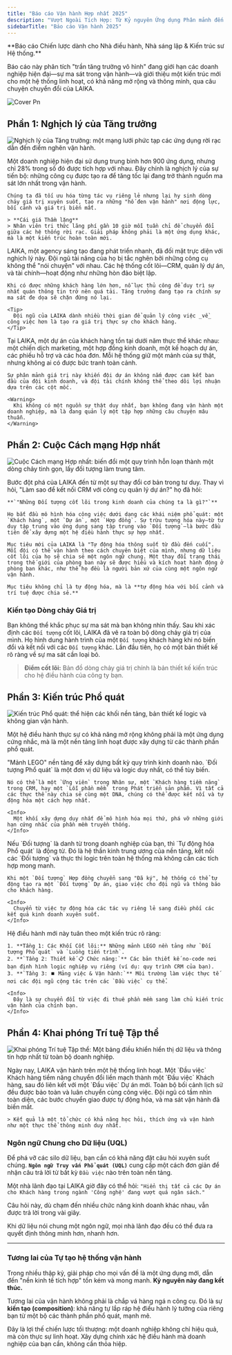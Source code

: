 ```yaml
---
title: "Báo cáo Vận hành Hợp nhất 2025"
description: "Vượt Ngoài Tích Hợp: Từ Kỷ nguyên Ứng dụng Phân mảnh đến tự xây Hệ thống vận hành hợp nhất của riêng doanh nghiệp. Báo cáo chiến lược dành cho các nhà điều hành, sáng lập và kiến trúc sư hệ thống."
sidebarTitle: "Báo cáo Vận hành 2025"
---
```


<Info>
  **Báo cáo Chiến lược dành cho Nhà điều hành, Nhà sáng lập & Kiến trúc sư Hệ thống.**

  <br />

  Báo cáo này phân tích "trần tăng trưởng vô hình" đang giới hạn các doanh nghiệp hiện đại—sự ma sát trong vận hành—và giới thiệu một kiến trúc mới cho một hệ thống linh hoạt, có khả năng mở rộng và thông minh, qua câu chuyện chuyển đổi của LAIKA.
</Info>

![Cover Pn](/images/Cover.png)

## Phần 1: Nghịch lý của Tăng trưởng

![Nghịch lý của Tăng trưởng: một mạng lưới phức tạp các ứng dụng rời rạc dẫn đến điểm nghẽn vận hành.](/images/thescalingparadox.png)

<AccordionGroup>
  <Accordion title="Trần Tăng trưởng Vô hình từ Ứng dụng" icon="grid-2-plus">
    Một doanh nghiệp hiện đại sử dụng trung bình hơn 900 ứng dụng, nhưng chỉ 28% trong số đó được tích hợp với nhau. Đây chính là nghịch lý của sự tiến bộ: những công cụ được tạo ra để tăng tốc lại đang trở thành nguồn ma sát lớn nhất trong vận hành.

    Chúng ta đã tối ưu hóa từng tác vụ riêng lẻ nhưng lại hy sinh dòng chảy giá trị xuyên suốt, tạo ra những "hố đen vận hành" nơi động lực, bối cảnh và giá trị biến mất.

    > **Cái giá Thầm lặng**
    > Nhân viên tri thức lãng phí gần 10 giờ mỗi tuần chỉ để chuyển đổi giữa các hệ thống rời rạc. Giải pháp không phải là một ứng dụng khác, mà là một kiến trúc hoàn toàn mới.
  </Accordion>
  <Accordion title="Case Study: Điểm Bùng phát của LAIKA" icon="building">
    LAIKA, một agency sáng tạo đang phát triển nhanh, đã đối mặt trực diện với nghịch lý này. Đội ngũ tài năng của họ bị tắc nghẽn bởi những công cụ không thể "nói chuyện" với nhau. Các hệ thống cốt lõi—CRM, quản lý dự án, và tài chính—hoạt động như những hòn đảo biệt lập.

    Khi có được những khách hàng lớn hơn, nỗ lực thủ công để duy trì sự nhất quán thông tin trở nên quá tải. Tăng trưởng đang tạo ra chính sự ma sát đe dọa sẽ chặn đứng nó lại.

    <Tip>
      Đội ngũ của LAIKA dành nhiều thời gian để quản lý công việc _về_ công việc hơn là tạo ra giá trị thực sự cho khách hàng.
    </Tip>
  </Accordion>
  <Accordion title="Triệu chứng: Một Khách hàng, Năm 'Sự thật' Mâu thuẫn" icon="diagram-project">
    Tại LAIKA, một dự án của khách hàng tồn tại dưới năm thực thể khác nhau: một chiến dịch marketing, một hợp đồng kinh doanh, một kế hoạch dự án, các phiếu hỗ trợ và các hóa đơn. Mỗi hệ thống giữ một mảnh của sự thật, nhưng không ai có được bức tranh toàn cảnh.

    Sự phân mảnh giá trị này khiến đội dự án không nắm được cam kết ban đầu của đội kinh doanh, và đội tài chính không thể theo dõi lợi nhuận dựa trên các cột mốc.

    <Warning>
      Khi không có một nguồn sự thật duy nhất, bạn không đang vận hành một doanh nghiệp, mà là đang quản lý một tập hợp những câu chuyện mâu thuẫn.
    </Warning>
  </Accordion>
</AccordionGroup>

## Phần 2: Cuộc Cách mạng Hợp nhất

![Cuộc Cách mạng Hợp nhất: biến đổi một quy trình hỗn loạn thành một dòng chảy tinh gọn, lấy đối tượng làm trung tâm.](/images/theunifiedrevolution.png)

<CardGroup cols={2}>
  <Card title="Thay đổi Tư duy: Từ nhiều Apps rời rạc đến `Đối tượng phổ quát`" icon="brain-circuit">
    Bước đột phá của LAIKA đến từ một sự thay đổi cơ bản trong tư duy. Thay vì hỏi, "Làm sao để kết nối CRM với công cụ quản lý dự án?" họ đã hỏi:

    **`"Những Đối tượng cốt lõi trong kinh doanh của chúng ta là gì?"`**

    Họ bắt đầu mô hình hóa công việc dưới dạng các khái niệm phổ quát: một `Khách hàng`, một `Dự án`, một `Hợp đồng`. Sự trừu tượng hóa này—từ tư duy tập trung vào ứng dụng sang tập trung vào `Đối tượng`—là bước đầu tiên để xây dựng một hệ điều hành thực sự hợp nhất.
  </Card>
  <Card title="Mục tiêu Mới: 'Đồng bào' tự động hóa" icon="wand-magic-sparkles">
    

    Mục tiêu mới của LAIKA là "Tự động hóa thông suốt từ đầu đến cuối". Mỗi đội có thể vận hành theo cách chuyên biệt của mình, nhưng dữ liệu cốt lõi của họ sẽ chia sẻ một ngôn ngữ chung. Một thay đổi trạng thái trong thế giới của phòng ban này sẽ được hiểu và kích hoạt hành động ở phòng ban khác, như thể họ đều là người bản xứ của cùng một ngôn ngữ vận hành.

    Mục tiêu không chỉ là tự động hóa, mà là **tự động hóa với bối cảnh và trí tuệ được chia sẻ.**
  </Card>
</CardGroup>

### Kiến tạo Dòng chảy Giá trị

Bạn không thể khắc phục sự ma sát mà bạn không nhìn thấy. Sau khi xác định các `Đối tượng` cốt lõi, LAIKA đã vẽ ra toàn bộ dòng chảy giá trị của mình. Họ hình dung hành trình của một `Đối tượng` khách hàng khi nó biến đổi và kết nối với các `Đối tượng` khác. Lần đầu tiên, họ có một bản thiết kế rõ ràng về sự ma sát cần loại bỏ.

> **Điểm cốt lõi:** Bản đồ dòng chảy giá trị chính là bản thiết kế kiến trúc cho hệ điều hành của công ty bạn.

## Phần 3: Kiến trúc Phổ quát

![Kiến trúc Phổ quát: thể hiện các khối nền tảng, bản thiết kế logic và không gian vận hành.](/images/Theuniversalarchitecture.png)

Một hệ điều hành thực sự có khả năng mở rộng không phải là một ứng dụng cứng nhắc, mà là một nền tảng linh hoạt được xây dựng từ các thành phần phổ quát.

<Tabs>
  <Tab title="Nguyên tắc 1: Đối tượng Phổ quát">
    "Mảnh LEGO" nền tảng để xây dựng bất kỳ quy trình kinh doanh nào. `Đối tượng Phổ quát` là một đơn vị dữ liệu và logic duy nhất, có thể tùy biến.

    Nó có thể là một `Ứng viên` trong Nhân sự, một `Khách hàng tiềm năng` trong CRM, hay một `Lỗi phần mềm` trong Phát triển sản phẩm. Vì tất cả các thực thể này chia sẻ cùng một DNA, chúng có thể được kết nối và tự động hóa một cách hợp nhất.

    <Info>
      Một khối xây dựng duy nhất để mô hình hóa mọi thứ, phá vỡ những giới hạn cứng nhắc của phần mềm truyền thống.
    </Info>
  </Tab>
  <Tab title="Nguyên tắc 2: Tự động hóa Phổ quát">
    Nếu `Đối tượng` là danh từ trong doanh nghiệp của bạn, thì `Tự động hóa Phổ quát` là động từ. Đó là hệ thần kinh trung ương của nền tảng, kết nối các `Đối tượng` và thực thi logic trên toàn hệ thống mà không cần các tích hợp mong manh.

    Khi một `Đối tượng` Hợp đồng chuyển sang "Đã ký", hệ thống có thể tự động tạo ra một `Đối tượng` Dự án, giao việc cho đội ngũ và thông báo cho khách hàng.

    <Info>
      Chuyển từ việc tự động hóa các tác vụ riêng lẻ sang điều phối các kết quả kinh doanh xuyên suốt.
    </Info>
  </Tab>
  <Tab title="Kiến trúc Vận hành 3 Tầng">
    Hệ điều hành mới này tuân theo một kiến trúc rõ ràng:

    1. **Tầng 1: Các Khối Cốt lõi:** Những mảnh LEGO nền tảng như `Đối tượng Phổ quát` và `Luồng tiến trình`.
    2. **`Tầng 2: Thiết kế 📋 Chức năng:`** Các bản thiết kế no-code nơi bạn định hình logic nghiệp vụ riêng (ví dụ: quy trình CRM của bạn).
    3. **`Tầng 3: ⏹️ Mảng việc & Vận hành:`** Môi trường làm việc thực tế nơi các đội ngũ cộng tác trên các `Đầu việc` cụ thể.

    <Info>
      Đây là sự chuyển đổi từ việc đi thuê phần mềm sang làm chủ kiến trúc vận hành của chính bạn.
    </Info>
  </Tab>
</Tabs>

## Phần 4: Khai phóng Trí tuệ Tập thể

![Khai phóng Trí tuệ Tập thể: Một bảng điều khiển hiển thị dữ liệu và thông tin hợp nhất từ toàn bộ doanh nghiệp.](/images/collectiveintelligence.png)

<CardGroup cols={1}>
  <Card title="Thực tại Mới của LAIKA: Một Hệ thống Linh hoạt" icon="wind">
    Ngày nay, LAIKA vận hành trên một hệ thống linh hoạt. Một `Đầu việc` Khách hàng tiềm năng chuyển đổi liền mạch thành một `Đầu việc` Khách hàng, sau đó liên kết với một `Đầu việc` Dự án mới. Toàn bộ bối cảnh lịch sử đều được bảo toàn và luân chuyển cùng công việc. Đội ngũ có tầm nhìn toàn diện, các bước chuyển giao được tự động hóa, và ma sát vận hành đã biến mất.

    > Kết quả là một tổ chức có khả năng học hỏi, thích ứng và vận hành như một thực thể thông minh duy nhất.
  </Card>
</CardGroup>

### Ngôn ngữ Chung cho Dữ liệu (UQL)

Để phá vỡ các silo dữ liệu, bạn cần có khả năng đặt câu hỏi xuyên suốt chúng. **`Ngôn ngữ Truy vấn Phổ quát (UQL)`** cung cấp một cách đơn giản để nhận câu trả lời từ bất kỳ `Đầu việc` nào trên toàn nền tảng.

Một nhà lãnh đạo tại LAIKA giờ đây có thể hỏi:
`"Hiển thị tất cả các Dự án cho Khách hàng trong ngành 'Công nghệ' đang vượt quá ngân sách."`

Câu hỏi này, dù chạm đến nhiều chức năng kinh doanh khác nhau, vẫn được trả lời trong vài giây.

<Tip>
  Khi dữ liệu nói chung một ngôn ngữ, mọi nhà lãnh đạo đều có thể đưa ra quyết định thông minh hơn, nhanh hơn.
</Tip>

---

### Tương lai của Tự tạo hệ thống vận hành

Trong nhiều thập kỷ, giải pháp cho mọi vấn đề là một ứng dụng mới, dẫn đến "nền kinh tế tích hợp" tốn kém và mong manh. **Kỷ nguyên này đang kết thúc.**

Tương lai của vận hành không phải là chắp vá hàng ngá n công cụ. Đó là sự **kiến tạo (composition)**: khả năng tự lắp ráp hệ điều hành lý tưởng của riêng bạn từ một bộ các thành phần phổ quát, mạnh mẽ.

<Card title="Tự tay kéo thả - làm chủ hệ thống" icon="puzzle-piece" href="https://www.luklak.com">
  Đây là lợi thế chiến lược tối thượng: một doanh nghiệp không chỉ hiệu quả, mà còn thực sự linh hoạt. Xây dựng chính xác hệ điều hành mà doanh nghiệp của bạn cần, không cần thỏa hiệp.
</Card>